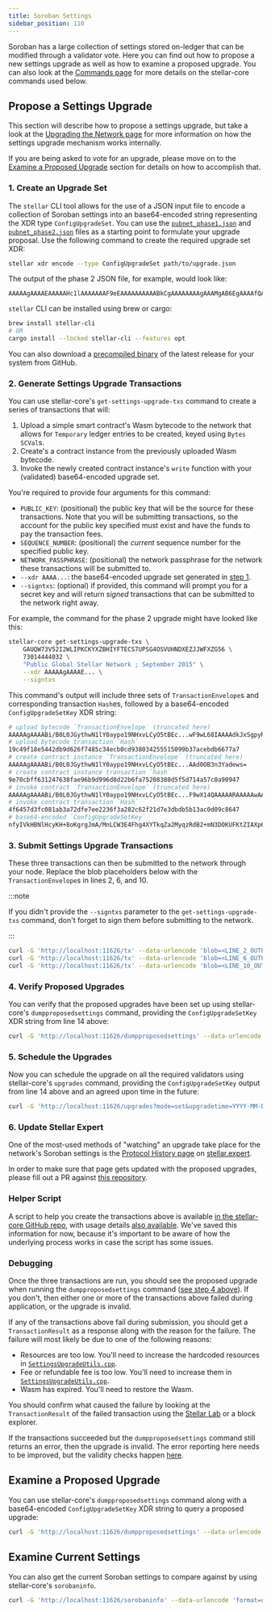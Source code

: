 ```yaml
---
title: Soroban Settings
sidebar_position: 110
---
```



Soroban has a large collection of settings stored on-ledger that can be modified through a validator vote. Here you can find out how to propose a new settings upgrade as well as how to examine a proposed upgrade. You can also look at the [Commands page](./commands.mdx) for more details on the stellar-core commands used below.

## Propose a Settings Upgrade

This section will describe how to propose a settings upgrade, but take a look at the [Upgrading the Network page](./network-upgrades.mdx#upgrading-soroban-settings) for more information on how the settings upgrade mechanism works internally.

<Alert>

If you are being asked to vote for an upgrade, please move on to the [Examine a Proposed Upgrade](#examine-a-proposed-upgrade) section for details on how to accomplish that.

</Alert>

### 1. Create an Upgrade Set

The `stellar` CLI tool allows for the use of a JSON input file to encode a collection of Soroban settings into an base64-encoded string representing the XDR type `ConfigUpgradeSet`. You can use the [`pubnet_phase1.json`] and [`pubnet_phase2.json`] files as a starting point to formulate your upgrade proposal. Use the following command to create the required upgrade set XDR:

```bash
stellar xdr encode --type ConfigUpgradeSet path/to/upgrade.json
```

The output of the phase 2 JSON file, for example, would look like:

```text
AAAAAgAAAAEAAAAAHc1lAAAAAAAF9eEAAAAAAAAAABkCgAAAAAAAAgAAAMgAB6EgAAAAfQABEXAAAAAoAAIIAAAAABkAAQQAAAAAAAAAGGoAAAAAAAAnEAAAAAAAAAb6AAAAAukO3QD///////0NfwAAAAAAAOFfAAAD6A==
```

<Alert>

`stellar` CLI can be installed using brew or cargo:

```bash
brew install stellar-cli
# OR
cargo install --locked stellar-cli --features opt
```

You can also download a [precompiled binary] of the latest release for your system from GitHub.

</Alert>

### 2. Generate Settings Upgrade Transactions

You can use stellar-core's `get-settings-upgrade-txs` command to create a series of transactions that will:

1. Upload a simple smart contract's Wasm bytecode to the network that allows for `Temporary` ledger entries to be created, keyed using `Bytes` `SCVal`s.
2. Create's a contract instance from the previously uploaded Wasm bytecode.
3. Invoke the newly created contract instance's `write` function with your (validated) base64-encoded upgrade set.

You're required to provide four arguments for this command:

- `PUBLIC_KEY`: (positional) the public key that will be the source for these transactions. Note that you will be submitting transactions, so the account for the public key specified must exist and have the funds to pay the transaction fees.
- `SEQUENCE_NUMBER`: (positional) the _current_ sequence number for the specified public key.
- `NETWORK_PASSPHRASE`: (positional) the network passphrase for the network these transactions will be submitted to.
- `--xdr AAAA...`: the base64-encoded upgrade set generated in [step 1](#1-create-an-upgrade-set).
- `--signtxs`: (optional) if provided, this command will prompt you for a secret key and will return _signed_ transactions that can be submitted to the network right away.

For example, the command for the phase 2 upgrade might have looked like this:

```bash
stellar-core get-settings-upgrade-txs \
    GAUQW73V52I2WLIPKCKYXZBHIYFTECS7UPSG4OSVUHNDXEZJJWFXZG56 \
    73014444032 \
    "Public Global Stellar Network ; September 2015" \
    --xdr AAAAAgAAAAE... \
    --signtxs
```

This command's output will include three sets of `TransactionEnvelope`s and corresponding transaction `Hash`es, followed by a base64-encoded `ConfigUpgradeSetKey` XDR string:

```bash showLineNumbers
# upload bytecode `TransactionEnvelope` (truncated here)
AAAAAgAAAABi/B0L0JGythwN1lY0aypo19NHxvLCyO5tBEc...wF9wL68IAAAAdkJxSgpyRStTvbSA9jgs=
# upload bytecode transaction `Hash`
19c49f18e5442db9d626f7485c34ecb0cd938034255515099b37acebdb6677a7
# create contract instance `TransactionEnvelope` (truncated here)
AAAAAgAAAABi/B0L0JGythwN1lY0aypo19NHxvLCyO5tBEc...AAd0OB3n3Yadews=
# create contract instance transaction `hash`
9e70cbff631247638fae96b9d996d8d22b6fa75208380d5f5d714a57c0a90947
# invoke contract `TransactionEnvelope` (truncated here)
AAAAAgAAAABi/B0L0JGythwN1lY0aypo19NHxvLCyO5tBEc...F9wX14QAAAAARAAAAAwAAAAAAAAAAAAAAAQAAAAAAAAAYAAAAAAAAAAGd/IhWQcE2UdzIof7ygqCuAmYD8ycsJbB
# invoke contract transaction `Hash`
4f6457d3fc081ab3a72dfe7ee2236f3a282c62f21d7e3dbdb5b13ac0d09c8647
# base64-encoded `ConfigUpgradeSetKey`
nfyIVkHBNlHcyKH+8oKgrgJmA/MnLCW3E4Fhg4XYTkqZa2MyqzRdB2+mN3DOKUFKtZIAXp6o3DHrkgR0mo7rUw==
```

### 3. Submit Settings Upgrade Transactions

These three transactions can then be submitted to the network through your node. Replace the blob placeholders below with the `TransactionEnvelope`s in lines 2, 6, and 10.

:::note

If you didn't provide the `--signtxs` parameter to the `get-settings-upgrade-txs` command, don't forget to sign them before submitting to the network.

:::

```bash
curl -G 'http://localhost:11626/tx' --data-urlencode 'blob=<LINE_2_OUTPUT>'
curl -G 'http://localhost:11626/tx' --data-urlencode 'blob=<LINE_6_OUTPUT>'
curl -G 'http://localhost:11626/tx' --data-urlencode 'blob=<LINE_10_OUTPUT>'
```

### 4. Verify Proposed Upgrades

You can verify that the proposed upgrades have been set up using stellar-core's `dumpproposedsettings` command, providing the `ConfigUpgradeSetKey` XDR string from line 14 above:

```bash
curl -G 'http://localhost:11626/dumpproposedsettings' --data-urlencode 'blob=<LINE_14_OUTPUT>'
```

### 5. Schedule the Upgrades

Now you can schedule the upgrade on all the required validators using stellar-core's `upgrades` command, providing the `ConfigUpgradeSetKey` output from line 14 above and an agreed upon time in the future:

```bash
curl -G 'http://localhost:11626/upgrades?mode=set&upgradetime=YYYY-MM-DDTHH:MM:SSZ' --data-urlencode 'configupgradesetkey=<LINE_14_OUTPUT>'
```

### 6. Update Stellar Expert

One of the most-used methods of "watching" an upgrade take place for the network's Soroban settings is the [Protocol History page] on [stellar.expert].

In order to make sure that page gets updated with the proposed upgrades, please fill out a PR against [this repository].

### Helper Script

A script to help you create the transactions above is available [in the stellar-core GitHub repo](https://github.com/stellar/stellar-core/blob/master/scripts/settings-helper.sh), with usage details [also available](https://github.com/stellar/stellar-core/blob/master/scripts/README.md). We've saved this information for now, because it's important to be aware of how the underlying process works in case the script has some issues.

### Debugging

Once the three transactions are run, you should see the proposed upgrade when running the `dumpproposedsettings` command ([see step 4 above](#4-verify-proposed-upgrades)). If you don't, then either one or more of the transactions above failed during application, or the upgrade is invalid.

If any of the transactions above fail during submission, you should get a `TransactionResult` as a response along with the reason for the failure. The failure will most likely be due to one of the following reasons:

- Resources are too low. You'll need to increase the hardcoded resources in [`SettingsUpgradeUtils.cpp`].
- Fee or refundable fee is too low. You'll need to increase them in [`SettingsUpgradeUtils.cpp`].
- Wasm has expired. You'll need to restore the Wasm.

You should confirm what caused the failure by looking at the `TransactionResult` of the failed transaction using the [Stellar Lab](https://lab.stellar.org) or a block explorer.

If the transactions succeeded but the `dumpproposedsettings` command still returns an error, then the upgrade is invalid. The error reporting here needs to be improved, but the validity checks happen [here](https://github.com/stellar/stellar-core/blob/master/src/herder/Upgrades.cpp).

## Examine a Proposed Upgrade

You can use stellar-core's `dumpproposedsettings` command along with a base64-encoded `ConfigUpgradeSetKey` XDR string to query a proposed upgrade:

```bash
curl -G 'http://localhost:11626/dumpproposedsettings' --data-urlencode 'blob=A6MvjFLujnqaZa5hacafWyYwhpk4cgRpyu0z6ilZ0pm1S7fmjSNnsyjGwGodLGiD8ss8S1AHiOBBb6GQbOeMbw=='
```

## Examine Current Settings

You can also get the current Soroban settings to compare against by using stellar-core's `sorobaninfo`.

```bash
curl -G 'http://localhost:11626/sorobaninfo' --data-urlencode 'format=detailed'
```

[`pubnet_phase1.json`]: https://github.com/stellar/stellar-core/blob/master/soroban-settings/pubnet_phase1.json
[`pubnet_phase2.json`]: https://github.com/stellar/stellar-core/blob/master/soroban-settings/pubnet_phase2.json
[precompiled binary]: https://github.com/stellar/stellar-cli/releases/latest
[protocol history page]: https://stellar.expert/explorer/pubnet/protocol-history
[stellar.expert]: https://stellar.expert
[this repository]: https://github.com/stellar-expert/staged-soroban-upgrades
[`settingsupgradeutils.cpp`]: https://github.com/stellar/stellar-core/blob/master/src/main/SettingsUpgradeUtils.cpp
